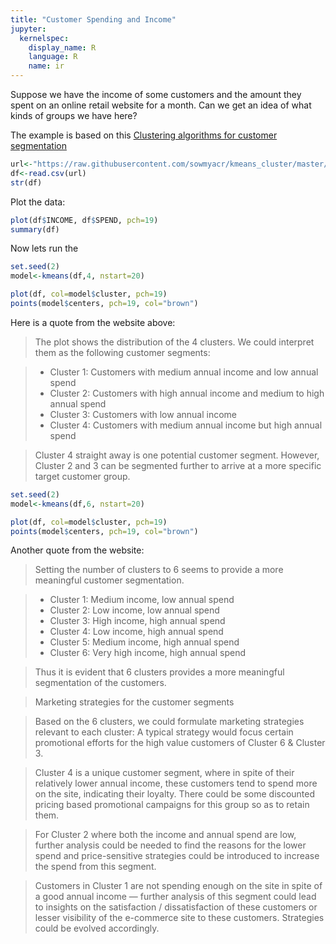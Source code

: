```yaml
---
title: "Customer Spending and Income"
jupyter:
  kernelspec:
    display_name: R
    language: R
    name: ir
---
```



Suppose we have the income of some customers and the amount they spent on an online retail website for a month. Can we get an idea of what kinds of groups we have here?

The example is based on this [Clustering algorithms for customer segmentation](https://towardsdatascience.com/clustering-algorithms-for-customer-segmentation-af637c6830ac)

```r
url<-"https://raw.githubusercontent.com/sowmyacr/kmeans_cluster/master/CLV.csv" 
df<-read.csv(url)
str(df)
```

Plot the data:

```r
plot(df$INCOME, df$SPEND, pch=19)
summary(df)
```

Now lets run the 

```r
set.seed(2)
model<-kmeans(df,4, nstart=20)
```

```r
plot(df, col=model$cluster, pch=19)
points(model$centers, pch=19, col="brown")
```

Here is a quote from the website above:

>The plot shows the distribution of the 4 clusters. We could interpret them as the following customer segments:

>- Cluster 1: Customers with medium annual income and low annual spend
>- Cluster 2: Customers with high annual income and medium to high annual spend
>- Cluster 3: Customers with low annual income
>- Cluster 4: Customers with medium annual income but high annual spend

> Cluster 4 straight away is one potential customer segment. However, Cluster 2 and 3 can be segmented further to arrive at a more specific target customer group. 

```r
set.seed(2)
model<-kmeans(df,6, nstart=20)
```

```r
plot(df, col=model$cluster, pch=19)
points(model$centers, pch=19, col="brown")
```

Another quote from the website:

> Setting the number of clusters to 6 seems to provide a more meaningful customer segmentation.

> -  Cluster 1: Medium income, low annual spend
> -  Cluster 2: Low income, low annual spend
> -  Cluster 3: High income, high annual spend
> -  Cluster 4: Low income, high annual spend
> -  Cluster 5: Medium income, high annual spend
> -  Cluster 6: Very high income, high annual spend

>Thus it is evident that 6 clusters provides a more meaningful segmentation of the customers.

>Marketing strategies for the customer segments

>Based on the 6 clusters, we could formulate marketing strategies relevant to each cluster:
A typical strategy would focus certain promotional efforts for the high value customers of Cluster 6 & Cluster 3.

>Cluster 4 is a unique customer segment, where in spite of their relatively lower annual income, these customers tend to spend more on the site, indicating their loyalty. There could be some discounted pricing based promotional campaigns for this group so as to retain them.

>For Cluster 2 where both the income and annual spend are low, further analysis could be needed to find the reasons for the lower spend and price-sensitive strategies could be introduced to increase the spend from this segment.

>Customers in Cluster 1 are not spending enough on the site in spite of a good annual income — further analysis of this segment could lead to insights on the satisfaction / dissatisfaction of these customers or lesser visibility of the e-commerce site to these customers. Strategies could be evolved accordingly.

